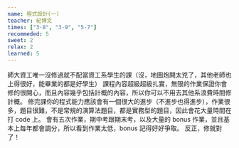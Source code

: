 ```yaml
---
name: 程式設計(一)
teacher: 紀博文
times: ["3-8", "3-9", "5-7"]
recommeded: 5
sweet: 2
relax: 2
learned: 5
---
```

師大資工唯一沒修過就不配當資工系學生的課（沒，地圖炮開太兇了，其他老師也上得很好，能畢業的都是好學生）
課程內容超級超級扎實，無限的作業保證你會修的很開心，而且內容幾乎包括計概的內容，所以你可以不用去其他系浪費時間修計概。
修完課你的程式能力應該會有一個很大的進步（不進步也得進步），作業很多，題目很難，不是常規的演算法題目，都是實務型的題目，因此會花大量時間在打 code 上。
會有五次作業，期中考跟期末考，以及大量的 bonus 作業，並且基本上每年都會調分，所以看到作業太低，bonus 記得好好爭取。
反正，修就對了！